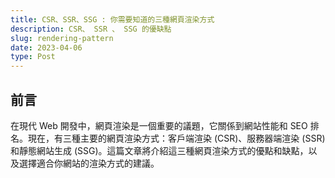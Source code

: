 ```yaml
---
title: CSR、SSR、SSG : 你需要知道的三種網頁渲染方式
description: CSR、 SSR 、 SSG 的優缺點
slug: rendering-pattern
date: 2023-04-06
type: Post
---
```


## 前言

在現代 Web 開發中，網頁渲染是一個重要的議題，它關係到網站性能和 SEO 排名。現在，有三種主要的網頁渲染方式：客戶端渲染 (CSR)、服務器端渲染 (SSR) 和靜態網站生成 (SSG)。這篇文章將介紹這三種網頁渲染方式的優點和缺點，以及選擇適合你網站的渲染方式的建議。
